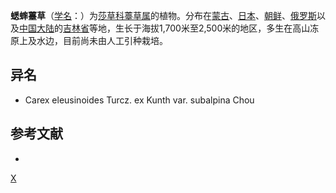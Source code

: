 {{Speciesbox 
| genus = Carex
| species = eleusinoides
| authority = Turcz. ex Kunth
}}
'''蟋蟀薹草'''（[[学名|学名]]：{{lang|la|''Carex eleusinoides''}}）为[[莎草科|莎草科]][[薹草属|薹草属]]的植物。分布在[[蒙古|蒙古]]、[[日本|日本]]、[[朝鲜|朝鲜]]、[[俄罗斯|俄罗斯]]以及[[中国大陆|中国大陆]]的[[吉林省|吉林省]]等地，生长于海拔1,700米至2,500米的地区，多生在高山冻原上及水边，目前尚未由人工引种栽培。

== 异名 ==
* Carex eleusinoides Turcz. ex Kunth var. subalpina Chou

== 参考文献 ==
<div class="references-small">
* {{cite web| url =http://www.bioinfo.cn/db05/KmzwSpecies.php?action=view&id=6660| title =蟋蟀薹草| work =《中国高等植物数据库全库》| publisher =中国科学院微生物研究所| author =昆明植物研究所| accessdate =2009-02-24| archive-date =2016-03-05| archive-url =https://web.archive.org/web/20160305083555/http://www.bioinfo.cn/db05/KmzwSpecies.php?action=view&id=6660| dead-url =yes}}
</div>
{{Taxonbar}}

{{DEFAULTSORT:Carex eleusinoides}}
[[Category:薹草属|X]]